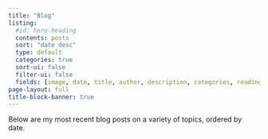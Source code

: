 ```yaml
---
title: "Blog"
listing:
  #id: hero-heading  
  contents: posts
  sort: "date desc"
  type: default
  categories: true
  sort-ui: false
  filter-ui: false
  fields: [image, date, title, author, description, categories, reading-time]
page-layout: full
title-block-banner: true
---
```


Below are my most recent blog posts on a variety of topics, ordered by date. 






